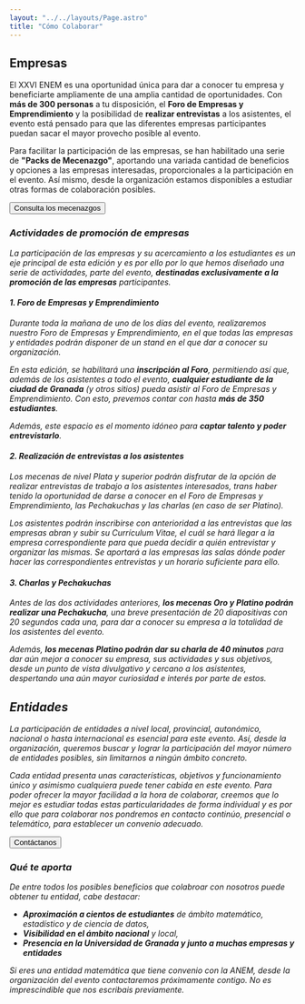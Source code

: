 ```yaml
---
layout: "../../layouts/Page.astro"
title: "Cómo Colaborar"
---
```



<Nav />

## Empresas

El XXVI ENEM es una oportunidad única para dar a conocer tu empresa y
beneficiarte ampliamente de una amplia cantidad de oportunidades. Con **más de
300 personas** a tu disposición, el **Foro de Empresas y Emprendimiento** y la
posibilidad de **realizar entrevistas** a los asistentes, el evento está pensado
para que las diferentes empresas participantes puedan sacar el mayor provecho
posible al evento.

Para facilitar la participación de las empresas, se han habilitado una serie de
**"Packs de Mecenazgo"**, aportando una variada cantidad de beneficios y
opciones a las empresas interesadas, proporcionales a la participación en el
evento. Así mismo, desde la organización estamos disponibles a estudiar otras
formas de colaboración posibles.

<Button class="*:m-0" href="/2025/colaboracion/mecenazgos">
  Consulta los mecenazgos <i class="i-tabler-arrow-right size-5 -mb-1" />
</Button>

### Actividades de promoción de empresas

La participación de las empresas y su acercamiento a los estudiantes es un eje
principal de esta edición y es por ello por lo que hemos diseñado una serie de
actividades, parte del evento, **destinadas exclusivamente a la promoción de las
empresas** participantes.

#### 1. Foro de Empresas y Emprendimiento

Durante toda la mañana de uno de los días del evento, realizaremos nuestro Foro
de Empresas y Emprendimiento, en el que todas las empresas y entidades podrán
disponer de un stand en el que dar a conocer su organización.

En esta edición, se habilitará una **inscripción al Foro**, permitiendo así que,
además de los asistentes a todo el evento, **cualquier estudiante de la ciudad
de Granada** (y otros sitios) pueda asistir al Foro de Empresas y
Emprendimiento. Con esto, prevemos contar con hasta **más de 350 estudiantes**.

Además, este espacio es el momento idóneo para **captar talento y poder
entrevistarlo**.

#### 2. Realización de entrevistas a los asistentes

Los mecenas de nivel Plata y superior podrán disfrutar de la opción de realizar
entrevistas de trabajo a los asistentes interesados, trans haber tenido la
oportunidad de darse a conocer en el Foro de Empresas y Emprendimiento, las
Pechakuchas y las charlas (en caso de ser Platino).

Los asistentes podrán inscribirse con anterioridad a las entrevistas que las
empresas abran y subir su Currículum Vitae, el cuál se hará llegar a la empresa
correspondiente para que pueda decidir a quién entrevistar y organizar las
mismas. Se aportará a las empresas las salas dónde poder hacer las
correspondientes entrevistas y un horario suficiente para ello.

#### 3. Charlas y Pechakuchas

Antes de las dos actividades anteriores, **los mecenas Oro y Platino podrán
realizar una Pechakucha**, una breve presentación de 20 diapositivas con 20
segundos cada una, para dar a conocer su empresa a la totalidad de los
asistentes del evento.

Además, **los mecenas Platino podrán dar su charla de 40 minutos** para dar aún
mejor a conocer su empresa, sus actividades y sus objetivos, desde un punto de
vista divulgativo y cercano a los asistentes, despertando una aún mayor
curiosidad e interés por parte de estos.

## Entidades

La participación de entidades a nivel local, provincial, autonómico, nacional o
hasta internacional es esencial para este evento. Así, desde la organización,
queremos buscar y lograr la participación del mayor número de entidades
posibles, sin limitarnos a ningún ámbito concreto.

Cada entidad presenta unas características, objetivos y funcionamiento único y
asimismo cualquiera puede tener cabida en este evento. Para poder ofrecer la
mayor facilidad a la hora de colaborar, creemos que lo mejor es estudiar todas
estas particularidades de forma individual y es por ello que para colaborar nos
pondremos en contacto continúo, presencial o telemático, para establecer un
convenio adecuado.

<Button href="mailto:enem2025@anem.es" class="*:m-0">
  <span class="i-tabler-mail size-5 -mb-1" /> Contáctanos
</Button>

### Qué te aporta

De entre todos los posibles beneficios que colabroar con nosotros puede obtener
tu entidad, cabe destacar:

- **Aproximación a cientos de estudiantes** de ámbito matemático, estadístico y
  de ciencia de datos,
- **Visibilidad en el ámbito nacional** y local,
- **Presencia en la Universidad de Granada y junto a muchas empresas y
  entidades**

_Si eres una entidad matemática que tiene convenio con la ANEM, desde la
organización del evento contactaremos próximamente contigo. No es imprescindible
que nos escribais previamente._
